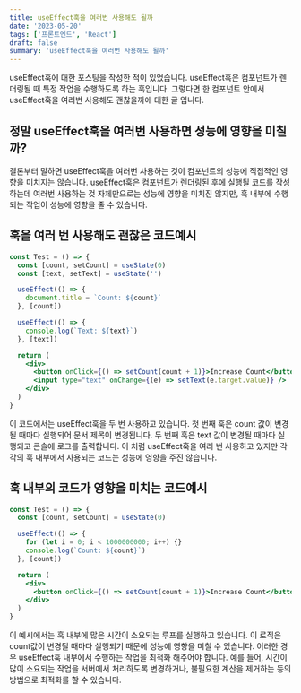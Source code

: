 ```yaml
---
title: useEffect훅을 여러번 사용해도 될까
date: '2023-05-20'
tags: ['프론트엔드', 'React']
draft: false
summary: 'useEffect훅을 여러번 사용해도 될까'
---
```


useEffect훅에 대한 포스팅을 작성한 적이 있었습니다. useEffect훅은 컴포넌트가 렌더링될 때 특정 작업을 수행하도록
하는 훅입니다. 그렇다면 한 컴포넌트 안에서 useEffect훅을 여러번 사용해도 괜찮을까에 대한 글 입니다.

## 정말 useEffect훅을 여러번 사용하면 성능에 영향을 미칠까?

결론부터 말하면 useEffect훅을 여러번 사용하는 것이 컴포넌트의 성능에 직접적인 영향을 미치지는 않습니다.
useEffect훅은 컴포넌트가 렌더링된 후에 실행될 코드를 작성하는데 여러번 사용하는 것 자체만으로는 성능에
영향을 미치진 않지만, 훅 내부에 수행되는 작업이 성능에 영향을 줄 수 있습니다.

## 훅을 여러 번 사용해도 괜찮은 코드예시

```jsx
const Test = () => {
  const [count, setCount] = useState(0)
  const [text, setText] = useState('')

  useEffect(() => {
    document.title = `Count: ${count}`
  }, [count])

  useEffect(() => {
    console.log(`Text: ${text}`)
  }, [text])

  return (
    <div>
      <button onClick={() => setCount(count + 1)}>Increase Count</button>
      <input type="text" onChange={(e) => setText(e.target.value)} />
    </div>
  )
}
```

이 코드에서는 useEffect훅을 두 번 사용하고 있습니다. 첫 번째 훅은 count 값이 변경될 때마다 실행되어 문서 제목이 변경됩니다.
두 번째 훅은 text 값이 변경될 때마다 실행되고 콘솔에 로그를 출력합니다. 이 처럼 useEffect훅을 여러 번 사용하고 있지만
각각의 훅 내부에서 사용되는 코드는 성능에 영향을 주진 않습니다.

## 훅 내부의 코드가 영향을 미치는 코드예시

```jsx
const Test = () => {
  const [count, setCount] = useState(0)

  useEffect(() => {
    for (let i = 0; i < 1000000000; i++) {}
    console.log(`Count: ${count}`)
  }, [count])

  return (
    <div>
      <button onClick={() => setCount(count + 1)}>Increase Count</button>
    </div>
  )
}
```

이 예시에서는 훅 내부에 많은 시간이 소요되는 루프를 실행하고 있습니다. 이 로직은 count값이 변경될 때마다
실행되기 때문에 성능에 영향을 미칠 수 있습니다. 이러한 경우 useEffect훅 내부에서 수행하는 작업을 최적화 해주어야 합니다.
예를 들어, 시간이 많이 소요되는 작업을 서버에서 처리하도록 변경하거나, 불필요한 계산을 제거하는 등의 방법으로 최적화를 할 수 있습니다.
